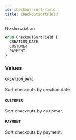```yaml
---
id: checkout-sort-field
title: CheckoutSortField
---
```


No description

```graphql
enum CheckoutSortField {
  CREATION_DATE
  CUSTOMER
  PAYMENT
}
```

### Values

#### `CREATION_DATE`

Sort checkouts by creation date.

#### `CUSTOMER`

Sort checkouts by customer.

#### `PAYMENT`

Sort checkouts by payment.
